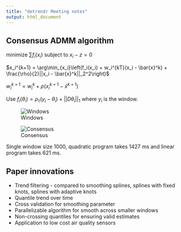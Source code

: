 ```yaml
---
title: "detrendr Meeting notes"
output: html_document
---
```


## Consensus ADMM algorithm
minimize $\sum f_i(x_i)$
subject to $x_i - z = 0$ 

$x_i^{k+1} = \arg\min_{x_i}\left(f_i(x_i) + w_i^{kT}(x_i - \bar{x}^k) + \frac{\rho}{2}||x_i - \bar{x}^k||_2^2\right)$

$w_i^{k+1} = w_i^k + \rho(x_i^{k+1}-\bar{x}^{k+1})$

Use $f_i(\theta_i) = \rho_\tau(y_i-\theta_i) + ||D\theta_i||_1$ where $y_i$ is the window. 

![Windows](../Code/windows_fit.png)

![Consensus](../Code/consensus_fig.png)

Single window size 1000, quadratic program takes 1427 ms and linear program takes 621 ms. 

## Paper innovations

* Trend filtering - compared to smoothing splines, splines with fixed knots, splines with adaptive knots
* Quantile trend over time
* Cross validation for smoothing parameter
* Parallelizable algorithm for smooth across smaller windows
* Non-crossing quantiles for ensuring valid estimates
* Application to low cost air quality sensors









